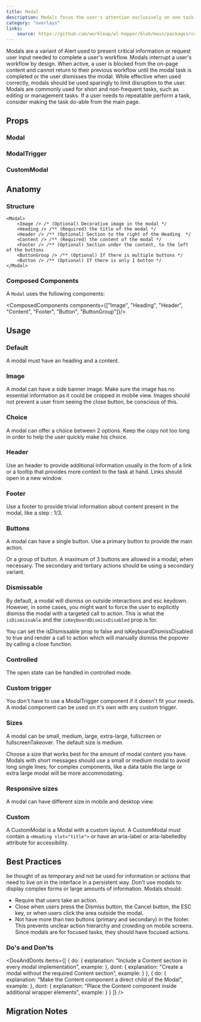 ```yaml
---
title: Modal
description: Modals focus the user's attention exclusively on one task or piece of information via a window that sits on top of the page content.
category: "overlays"
links:
    source: https://github.com/workleap/wl-hopper/blob/main/packages/components/src/modal/src/Modal.tsx
---
```


Modals are a variant of Alert used to present critical information or request user input needed to complete a user's workflow. Modals interrupt a user's workflow by design. When active, a user is blocked from the on-page content and cannot return to their previous workflow until the modal task is completed or the user dismisses the modal. While effective when used correctly, modals should be used sparingly to limit disruption to the user.
Modals are commonly used for short and non-frequent tasks, such as editing or management tasks. If a user needs to repeatable perform a task, consider making the task do-able from the main page.

<Example src="modal/docs/preview" isOpen />

## Props

### Modal

<PropTable component="Modal" />

### ModalTrigger

<PropTable component="ModalTrigger" />

### CustomModal

<PropTable component="CustomModal" />

## Anatomy

### Structure

```tsx
<Modal>
    <Image /> /* (Optional) Decorative image in the modal */
    <Heading /> /** (Required) the title of the modal */
    <Header /> /** (Optional) Section to the right of the Heading  */
    <Content /> /** (Required) the content of the modal */
    <Footer /> /** (Optional) Section under the content, to the left of the buttons
    <ButtonGroup /> /** (Optional) If there is multiple buttons */
    <Button /> /** (Optional) If there is only 1 button */
</Modal>
```

### Composed Components

A `Modal` uses the following components:

<ComposedComponents components={["Image", "Heading", "Header", "Content", "Footer", "Button", "ButtonGroup"]}/>

## Usage

### Default

A modal must have an heading and a content.

<Example src="modal/docs/default" />

### Image

A modal can have a side banner image. Make sure the image has no essential information as it could be cropped in mobile view. Images should not prevent a user from seeing the close button, be conscious of this.

<Example src="modal/docs/image" />

### Choice

A modal can offer a choice between 2 options. Keep the copy not too long in order to help the user quickly make his choice.

<Example src="modal/docs/choice" />

### Header

Use an header to provide additional information usually in the form of a link or a tooltip that provides more context to the task at hand. Links should open in a new window.

<Example src="modal/docs/header" />

### Footer

Use a footer to provide trivial information about content present in the modal, like a step : 1/3.

<Example src="modal/docs/footer" />

### Buttons

A modal can have a single button. Use a primary button to provide the main action.

<Example src="modal/docs/button" />

Or a group of button. A maximum of 3 buttons are allowed in a modal, when necessary. The secondary and tertiary actions should be using a secondary variant.

<Example src="modal/docs/button-group" />

### Dismissable

By default, a modal will dismiss on outside interactions and esc keydown. However, in some cases, you might want to force the user to explicitly dismiss the modal with a targeted call to action.
This is what the `isDismissable` and the `isKeyboardDismissDisabled` prop is for.

You can set the isDismissable prop to false and isKeyboardDismissDisabled to true and render a call to action which will manually dismiss the popover by calling a close function.

<Example src="modal/docs/dismissable" />

### Controlled

The open state can be handled in controlled mode.

<Example src="modal/docs/controlled" />

### Custom trigger

You don't have to use a ModalTrigger component if it doesn't fit your needs. A modal component can be used on it's own with any custom trigger.

<Example src="modal/docs/custom-trigger" />

### Sizes

A modal can be small, medium, large, extra-large, fullscreen or fullscreenTakeover. The default size is medium.

Choose a size that works best for the amount of modal content you have.
Modals with short messages should use a small or medium modal to avoid long single lines; for complex components, like a data table the large or extra large modal will be more accommodating.

<Example src="modal/docs/sizes" />

### Responsive sizes

A modal can have different size in mobile and desktop view.

<Example src="modal/docs/responsive-sizes" />

### Custom

A CustomModal is a Modal with a custom layout. A CustomModal must contain a `<Heading slot="title">` or have an aria-label or aria-labelledby attribute for accessibility.

<Example src="modal/docs/custom" />

## Best Practices

be thought of as temporary and not be used for information or actions that need to live on in the interface in a persistent way. Don't use modals to display complex forms or large amounts of information.
Modals should:

- Require that users take an action.
- Close when users press the Dismiss button, the Cancel button, the ESC key, or when users click the area outside the modal.
- Not have more than two buttons (primary and secondary) in the footer. This prevents unclear action hierarchy and crowding on mobile screens. Since modals are for focused tasks, they should have focused actions.

### Do's and Don'ts

<DosAndDonts
    items={[
        {
            do: {
                explanation: "Include a Content section in every modal implementation",
                example: <CodeOnlyExample src="modal/docs/dos-and-donts/content-do" />
            },
            dont: {
                explanation: "Create a modal without the required Content section",
                example: <CodeOnlyExample src="modal/docs/dos-and-donts/content-dont" />
            }
        },
        {
            do: {
                explanation: "Make the Content component a direct child of the Modal",
                example: <CodeOnlyExample src="modal/docs/dos-and-donts/content-direct-do" />
            },
            dont: {
                explanation: "Place the Content component inside additional wrapper elements",
                example: <CodeOnlyExample src="modal/docs/dos-and-donts/content-direct-dont" />
            }
        }
    ]}
/>

## Migration Notes

<MigrateGuide src="modal/docs/migration-notes" />
